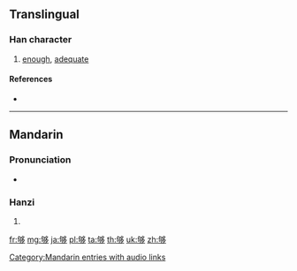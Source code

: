 {{also|gou|夠}}
==Translingual==

===Han character===
{{Han char|rn=36|rad=夕|as=08|sn=11|four=|canj=心口弓戈弓 (PRNIN)}}

# [[enough]], [[adequate]]

====References====
* {{Han ref|kx=0247.090|dkj=05778|dj=0491.110|hdz=20863.190|uh=591F|ud=22815}}

----

==Mandarin==

===Pronunciation===
* {{audio|zh-gòu.ogg|audio}}

===Hanzi===
{{cmn-hanzi|tra=夠|pin=[[gòu]] ([[gou4]])|wg=kou<sup>4</sup>}}

# {{defn|lang=cmn|sort=夕08}}

[[Category:Mandarin entries with audio links]]

[[fr:够]]
[[mg:够]]
[[ja:够]]
[[pl:够]]
[[ta:够]]
[[th:够]]
[[uk:够]]
[[zh:够]]